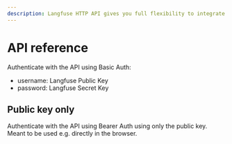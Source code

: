 ```yaml
---
description: Langfuse HTTP API gives you full flexibility to integrate Langfuse into your existing systems.
---
```



# API reference

Authenticate with the API using Basic Auth:

- username: Langfuse Public Key
- password: Langfuse Secret Key

<div className="mt-12 mb-20 h-[80vh] overflow-x-auto bg-white rounded-lg">
  <RedocStandalone specUrl="https://cloud.langfuse.com/openapi-server.yml" />
</div>

## Public key only

Authenticate with the API using Bearer Auth using only the public key. Meant to be used e.g. directly in the browser.

<div className="mt-12 h-[80vh] overflow-x-auto bg-white rounded-lg">
  <RedocStandalone specUrl="https://cloud.langfuse.com/openapi-client.yml" />
</div>
